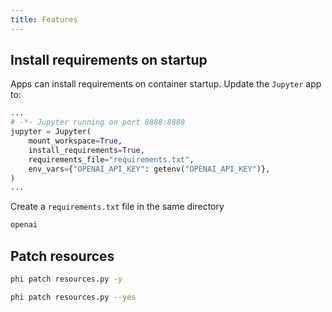 ```yaml
---
title: Features
---
```


## Install requirements on startup

Apps can install requirements on container startup. Update the `Jupyter` app to:

```python resources.py
...
# -*- Jupyter running on port 8888:8888
jupyter = Jupyter(
    mount_workspace=True,
    install_requirements=True,
    requirements_file="requirements.txt",
    env_vars={"OPENAI_API_KEY": getenv("OPENAI_API_KEY")},
)
...
```

Create a `requirements.txt` file in the same directory

```python requirements.txt
openai
```

## Patch resources

<CodeGroup>

```bash terminal
phi patch resources.py -y
```

```bash full options
phi patch resources.py --yes
```

</CodeGroup>
